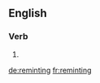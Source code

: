 ==English==

===Verb===
{{head|en|present participle}}

# {{present participle of|remint|lang=en}}

[[de:reminting]]
[[fr:reminting]]